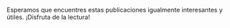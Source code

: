 Esperamos que encuentres estas publicaciones igualmente interesantes y útiles. ¡Disfruta de la lectura!
